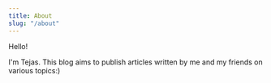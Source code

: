 ```yaml
---
title: About
slug: "/about"
---
```


Hello!

I'm Tejas. This blog aims to publish articles written by me and my friends on various topics:)
